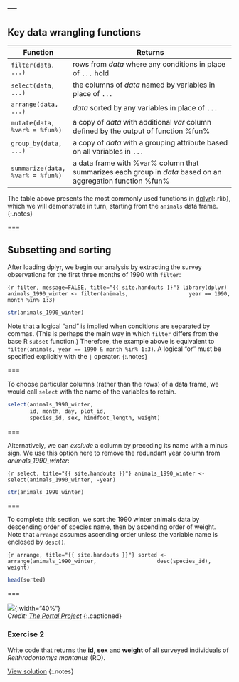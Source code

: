---
---

## Key data wrangling functions

| Function                         | Returns                                                                                                    |
|----------------------------------+------------------------------------------------------------------------------------------------------------|
| `filter(data, ...)`              | rows from *data* where any conditions in place of `...` hold                                               |
| `select(data, ...)`              | the columns of *data* named by variables in place of `...`                                                 |
| `arrange(data, ...)`             | *data* sorted by any variables in place of `...`                                                           |
| `mutate(data, %var% = %fun%)`    | a copy of *data* with additional *var* column defined by the output of function %fun%                      |
| `group_by(data, ...)`            | a copy of *data* with a grouping attribute based on all variables in `...`                                 |
| `summarize(data, %var% = %fun%)` | a data frame with %var% column that summarizes each group in *data* based on an aggregation function %fun% |

The table above presents the most commonly used functions in [dplyr](){:.rlib}, which we will demonstrate in turn, starting from the `animals` data frame.
{:.notes}

===

## Subsetting and sorting

After loading dplyr, we begin our analysis by extracting the survey observations for the first three months of 1990 with `filter`:

```{r filter, message=FALSE, title="{{ site.handouts }}"}
library(dplyr)
animals_1990_winter <- filter(animals,
			      year == 1990,
			      month %in% 1:3)
```

```r
str(animals_1990_winter)
```

Note that a logical "and" is implied when conditions are separated by commas. (This is perhaps the main way in which `filter` differs from the base R `subset` function.) Therefore, the example above is equivalent to `filter(animals, year == 1990 & month %in% 1:3)`. A logical "or" must be specified explicitly with the `|` operator.
{:.notes}

===

To choose particular columns (rather than the rows) of a data frame, we would call `select` with the name of the variables to retain.

```r
select(animals_1990_winter,
       id, month, day, plot_id,
       species_id, sex, hindfoot_length, weight)
```

===


Alternatively, we can *exclude* a column by preceding its name with a minus sign. We use this option here to remove the redundant year column from *animals_1990_winter*:

```{r select, title="{{ site.handouts }}"}
animals_1990_winter <- select(animals_1990_winter, -year)
```

```r
str(animals_1990_winter)
```

===

To complete this section, we sort the 1990 winter animals data by descending order of species name, then by ascending order of weight. Note that `arrange` assumes ascending order unless the variable name is enclosed by `desc()`.

```{r arrange, title="{{ site.handouts }}"}
sorted <- arrange(animals_1990_winter,
                  desc(species_id), weight)
```

```r
head(sorted)
```

===

![]({{ site.baseurl }}/images/img_4185.jpg){:width="40%"}  
*Credit: [The Portal Project](https://portalproject.wordpress.com)*
{:.captioned}

### Exercise 2

Write code that returns the **id**, **sex** and **weight** of all surveyed individuals of *Reithrodontomys montanus* (RO).

[View solution](#solution-2)
{:.notes}

